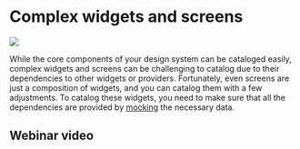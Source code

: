 # Complex widgets and screens

<Image src="/assets/screenshots/widgetbook.png" zoom />

While the core components of your design system can be cataloged easily, complex widgets and screens can be challenging to catalog due to their dependencies to other widgets or providers. 
Fortunately, even screens are just a composition of widgets, and you can catalog them with a few adjustments.
To catalog these widgets, you need to make sure that all the dependencies are provided by [mocking](/guides/mocking) the necessary data.

## Webinar video

<YouTube id="ytu7ADEsukE" />